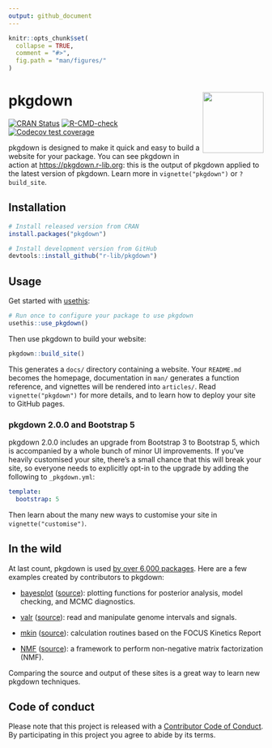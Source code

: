 ```yaml
---
output: github_document
---
```


<!-- README.md is generated from README.Rmd. Please edit that file -->

```r
knitr::opts_chunk$set(
  collapse = TRUE,
  comment = "#>",
  fig.path = "man/figures/"
)
```

# pkgdown <img src="man/figures/logo.png" align="right" alt="" width="120" />

<!-- badges: start -->
[![CRAN Status](https://www.r-pkg.org/badges/version/pkgdown)](https://cran.r-project.org/package=pkgdown){.pkgdown-release}
[![R-CMD-check](https://github.com/r-lib/pkgdown/workflows/R-CMD-check/badge.svg)](https://github.com/r-lib/pkgdown/actions){.pkgdown-devel}
[![Codecov test coverage](https://codecov.io/gh/r-lib/pkgdown/branch/main/graph/badge.svg)](https://app.codecov.io/gh/r-lib/pkgdown?branch=main)
<!-- badges: end -->

pkgdown is designed to make it quick and easy to build a website for your package. You can see pkgdown in action at <https://pkgdown.r-lib.org>: this is the output of pkgdown applied to the latest version of pkgdown. Learn more in `vignette("pkgdown")` or `?build_site`.

## Installation

::: .pkgdown-release
```r
# Install released version from CRAN
install.packages("pkgdown")
```
:::

::: .pkgdown-devel
```r
# Install development version from GitHub
devtools::install_github("r-lib/pkgdown")
```
:::

## Usage

Get started with [usethis](https://usethis.r-lib.org/):

```r
# Run once to configure your package to use pkgdown
usethis::use_pkgdown()
```

Then use pkgdown to build your website:

```r
pkgdown::build_site()
```

This generates a `docs/` directory containing a website. Your `README.md` becomes the homepage, documentation in `man/` generates a function reference, and vignettes will be rendered into `articles/`. Read `vignette("pkgdown")` for more details, and to learn how to deploy your site to GitHub pages.

### pkgdown 2.0.0 and Bootstrap 5

pkgdown 2.0.0 includes an upgrade from Bootstrap 3 to Bootstrap 5, which is accompanied by a whole bunch of minor UI improvements. If you've heavily customised your site, there's a small chance that this will break your site, so everyone needs to explicitly opt-in to the upgrade by adding the following to `_pkgdown.yml`:

```yaml
template:
  bootstrap: 5
```

Then learn about the many new ways to customise your site in `vignette("customise")`.

## In the wild

At last count, pkgdown is used [by over 6,000 packages](https://github.com/search?q=path%3A_pkgdown.yml+language%3AYAML&type=code&l=YAML). Here are a few examples created by contributors to pkgdown:

* [bayesplot](http://mc-stan.org/bayesplot/index.html)
  ([source](https://github.com/stan-dev/bayesplot/tree/gh-pages)):
  plotting functions for posterior analysis, model checking, and MCMC 
  diagnostics.

* [valr](https://rnabioco.github.io/valr/) 
  ([source](https://github.com/rnabioco/valr)): 
  read and manipulate genome intervals and signals.

* [mkin](https://pkgdown.jrwb.de/mkin/)
  ([source](https://github.com/jranke/mkin)):
  calculation routines based on the FOCUS Kinetics Report

* [NMF](http://renozao.github.io/NMF/master/index.html)
  ([source](https://github.com/renozao/NMF)):
  a framework to perform non-negative matrix factorization (NMF).

Comparing the source and output of these sites is a great way to learn new pkgdown techniques.

## Code of conduct

Please note that this project is released with a [Contributor Code of Conduct](https://pkgdown.r-lib.org/CODE_OF_CONDUCT.html). By participating in this project you agree to abide by its terms.
